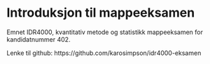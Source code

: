 # Introduksjon til mappeeksamen {.unnumbered}

Emnet IDR4000, kvantitativ metode og statistikk mappeeksamen for kandidatnummer 402.

Lenke til github: https://github.com/karosimpson/idr4000-eksamen